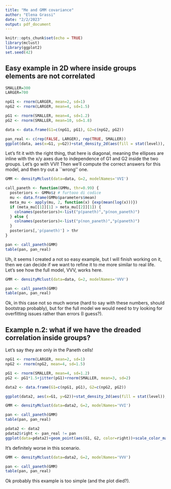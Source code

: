 ```yaml
---
title: "Me and GMM covariance"
author: "Elena Grassi"
date: "2/2/2023"
output: pdf_document
---
```


```r
knitr::opts_chunk$set(echo = TRUE)
library(mclust)
library(ggplot2)
set.seed(42)
```

## Easy example in 2D where inside groups elements are not correlated

```r

SMALLER=300
LARGER=700

npG1 <- rnorm(LARGER, mean=2, sd=1)
npG2 <- rnorm(LARGER, mean=4, sd=1.5)

pG1 <- rnorm(SMALLER, mean=4, sd=1.2)
pG2 <- rnorm(SMALLER, mean=10, sd=1.8)

data <- data.frame(G1=c(npG1, pG1), G2=c(npG2, pG2))

pan_real <- c(rep(FALSE, LARGER), rep(TRUE, SMALLER))
ggplot(data, aes(x=G1, y=G2))+stat_density_2d(aes(fill = stat(level)), geom = "polygon")+theme_bw()

```

Let's fit it with the right thing, that here is diagonal, meaning the ellipses are inline with the x/y axes due to independence of G1 and
G2 inside the two groups.  Let's go with VVI!
Then we'll compute the correct answers for this model, and then try out a ``wrong'' one.

```r
GMM <- densityMclust(data=data, G=2, modelNames='VVI')

call_paneth <- function(GMMo, thr=0.99) {
  posteriors <- GMMo$z # furtooo di codice
  mu <- data.frame(GMMo$parameters$mean)
  meta_mu <- apply(mu, 2, function(x) {exp(mean(log(x)))})
  if (meta_mu[[1]][1] > meta_mu[[2]][1]) {
    colnames(posteriors)<-list("p(paneth)","p(non_paneth)")
  } else {
    colnames(posteriors)<-list("p(non_paneth)","p(paneth)")
  }
  posteriors[,'p(paneth)'] > thr
}

pan <- call_paneth(GMM)
table(pan, pan_real)
```

Uh, it seems I created a not so easy example, but I will finish working on it, then we can decide
if we want to refine it to me more similar to real life.
Let's see how the full model, VVV, works here.

```r
GMM <- densityMclust(data=data, G=2, modelNames='VVV')

pan <- call_paneth(GMM)
table(pan, pan_real)
```
Ok, in this case not so much worse (hard to say with these numbers, should bootstrap probably), but for the full model we would need to try looking for overfitting issues rather than errors (I guess?).

## Example n.2: what if we have the dreaded correlation inside groups?

Let's say they are only in the Paneth cells!

```r
npG1 <- rnorm(LARGER, mean=2, sd=1)
npG2 <- rnorm(npG2, mean=4, sd=1.5)

pG1 <- rnorm(SMALLER, mean=4, sd=1.2)
pG2 <- pG1*1.5+jitter(pG1)+rnorm(SMALLER, mean=3, sd=2)

data2 <- data.frame(G1=c(npG1, pG1), G2=c(npG2, pG2))

ggplot(data2, aes(x=G1, y=G2))+stat_density_2d(aes(fill = stat(level)), geom = "polygon")+theme_bw()+geom_point()

```


```r
GMM <- densityMclust(data=data2, G=2, modelNames='VVI')

pan <- call_paneth(GMM)
table(pan, pan_real)
```

```r

pdata2 <- data2
pdata2$right <- pan_real != pan
ggplot(data=pdata2)+geom_point(aes(G1, G2, color=right))+scale_color_manual(values=c('black', 'red'))

```

It's definitely worse in this scenario.

```r
GMM <- densityMclust(data=data2, G=2, modelNames='VVV')

pan <- call_paneth(GMM)
table(pan, pan_real)
```
Ok probably this example is too simple (and the plot died?).